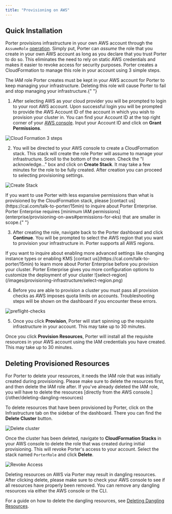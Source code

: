 ```yaml
---
title: "Provisioning on AWS"
---
```


## Quick Installation[](#quick-installation "Direct link to heading")

Porter provisions infrastructure in your own AWS account through the `AssumeRole` [operation](https://docs.aws.amazon.com/IAM/latest/UserGuide/id_roles_use.html).
Simply put, Porter can _assume_ the role that you create in your own AWS account as long as you declare that you trust Porter to do so.
This eliminates the need to rely on static AWS credentials and makes it easier to revoke access for security purposes. Porter creates a CloudFormation to manage this role in your account using 3 simple steps.

<Info>
  The IAM role Porter creates must be kept in your AWS account for Porter to
  keep managing your infrastructure. Deleting this role will cause Porter to
  fail and stop managing your infrastructure.{" "}
</Info>

1. After selecting AWS as your cloud provider you will be prompted to login to your root AWS account. Upon successful login you will be prompted to provide the AWS Account ID of the account in which you wish to provision your cluster in.
   You can find your Account ID at the top right corner of your [AWS console](https://console.aws.amazon.com).
   Input your Account ID and click on **Grant Permissions**.

![Cloud Formation 3 steps](/images/provisioning-infrastructure/cloud-formation-3-steps.png)

2. You will be directed to your AWS console to create a CloudFormation stack. This stack will create the role Porter will assume to manage your infrastructure.
   Scroll to the bottom of the screen. Check the "I acknowledge..." box and click on **Create Stack**. It may take a few minutes for the role to be fully created. After creation you can proceed to selecting provisioning settings.

![Create Stack](/images/provisioning-infrastructure/create-stack.png)

<Info>
  If you want to use Porter with less expansive permissions than what is
  provisioned by the CloudFormation stack, please [contact
  us](https://cal.com/talk-to-porter/15min) to inquire about Porter Enterprise.
  Porter Enterprise requires [minimum IAM
  permissions](enterprise/provisioning-on-aws#permissions-for-eks) that are
  smaller in scope.{" "}
</Info>

3. After creating the role, navigate back to the Porter dashboard and click **Continue**. You will be prompted to select the AWS region that you want to provision your infrastructure in.
   Porter supports all AWS regions.

<Info>
  If you want to inquire about enabling more advanced settings like changing
  instance types or enabling KMS [contact
  us](https://cal.com/talk-to-porter/15min) to learn more about Porter
  Enterprise before you provision your cluster. Porter Enterprise gives you more
  configuration options to customize the deployment of your cluster
</Info>
![select-region](/images/provisioning-infrastructure/select-region.png)

4. Before you are able to provision a cluster you must pass all provision checks as AWS imposes quota limits on accounts. Troubleshooting steps will be shown on the dashboard if you
   encounter these errors.

![preflight-checks](/images/provisioning-infrastructure/preflight-checks.png)

5. Once you click **Provision**, Porter will start spinning up the requisite infrastructure in your account. This may take up to 30 minutes.

Once you click **Provision Resources**, Porter will install all the requisite resources in your AWS account using the IAM credentials you have created. This may take up to 30 minutes.

## Deleting Provisioned Resources[](#deleting-provisioned-resources "Direct link to heading")

<Warning>
  For Porter to delete your resources, it needs the IAM role that was initially
  created during provisioning. Please make sure to delete the resources first,
  and then delete the IAM role after. If you've already deleted the IAM role,
  you will have to delete the resources [directly from the AWS
  console.](/other/deleting-dangling-resources)
</Warning>

To delete resources that have been provisioned by Porter, click on the Infrastructure tab on the sidebar of the dashboard. There you can find the **Delete Cluster** button.

![Delete cluster](/images/provisioning-infrastructure/delete-cluster.png)

Once the cluster has been deleted, navigate to **CloudFormation Stacks** in your AWS console to delete the role that was created during initial provisioning. This will revoke Porter's access to your account.
Select the stack named `PorterRole` and click **Delete**.

![Revoke Access](/images/provisioning-infrastructure/revoke-access.png)

<Warning>
  Deleting resources on AWS via Porter may result in dangling resources. After
  clicking delete, please make sure to check your AWS console to see if all
  resources have properly been removed. You can remove any dangling resources
  via either the AWS console or the CLI.
</Warning>

For a guide on how to delete the dangling resources, see [Deleting Dangling Resources](/other/deleting-dangling-resources).
